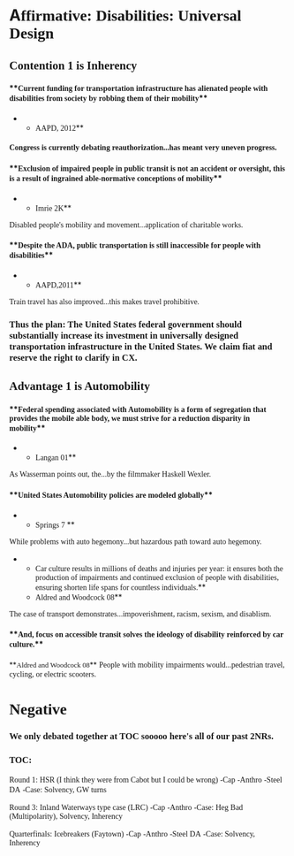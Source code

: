 =A<span style="font-family: Georgia,serif;">ffirmative: Disabilities: Universal Design</span>= 

==<span style="font-family: Georgia,serif;">Contention 1 is Inherency</span>== 
====**<span style="font-family: Georgia,serif;">Current funding for transportation infrastructure has alienated people with disabilities from society by robbing them of their mobility</span>**==== 
**<span style="font-family: Georgia,serif;">AAPD, 2012</span>**
====<span style="font-family: Georgia,serif;">Congress i</span><span style="font-family: Georgia,serif;">s currently debating reauthorization...has meant very uneven progress.</span>==== 

====**<span style="font-family: Georgia,serif;">Exclusion of impaired people in public transit is not an accident or oversight, this is a result of ingrained able-normative conceptions of mobility</span>**==== 
**<span style="font-family: Georgia,serif;">Imrie 2K</span>**
<span style="font-family: Georgia,serif;">Disabled people's mobility and movement...application of charitable works.</span>

====**<span style="font-family: Georgia,serif;">Despite the ADA, public transportation is still inaccessible for people with disabilities</span>**==== 
**<span style="font-family: Georgia,serif;">AAPD,2011</span>**
<span style="font-family: Georgia,serif;">Train </span><span style="font-family: Georgia,serif;">travel has also improved...this makes travel prohibitive.</span>

===<span style="font-family: Georgia,serif;">Thus the plan: The United States federal government should substantially increase its investment in universally designed transportation infrastructure in the United States. We claim fiat and reserve the right to clarify in CX.</span>=== 


==<span style="font-family: Georgia,serif;">Advantage 1 is Automobility</span>== 

====**<span style="font-family: Georgia,serif;">Federal spending associated with Automobility is a form of segregation that provides the mobile able body, we must strive for a reduction disparity in mobility</span>**==== 

**<span style="font-family: Georgia,serif;">Langan 01</span>**

<span style="font-family: Georgia,serif;">As Wasserman points out, the...by the filmmaker Haskell Wexler.</span>

====**<span style="font-family: Georgia,serif;">United States Automobility policies are modeled globally</span>**==== 
**<span style="font-family: Georgia,serif;">Springs 7 </span>**

<span style="font-family: Georgia,serif;">While problems with auto hegemony...but hazardous path toward auto hegemony.</span>

**<span style="font-family: Georgia,serif;">Car culture results in millions of deaths and injuries per year: it ensures both the production of impairments and continued exclusion of people with disabilities, ensuring shorten life spans for countless individuals.</span>**
**<span style="font-family: Georgia,serif;">Aldred and Woodcock 08</span>**
<span style="font-family: Georgia,serif;">The case of transport demonstrates...impoverishment, racism, sexism, and disablism.</span>




==== ==== 
====**<span style="font-family: Georgia,serif;">And, focus on accessible transit solves the ideology of disability reinforced by car culture.</span>**==== 
<span style="font-size: 13px; line-height: 19px;">**<span style="font-family: Georgia,serif;">Aldred and Woodcock 08</span>**</span>
<span style="font-family: Georgia,serif;">People with mobility impairments would...pedestrian travel, cycling, or electric scooters.</span>

==== ==== 








=<span style="font-family: Georgia,serif;">Negative</span>= 
===<span style="font-family: Georgia,serif;">We only debated together at TOC sooooo here's all of our past 2NRs.</span>=== 
===<span style="font-family: Georgia,serif;">TOC:</span>=== 
<span style="font-family: Georgia,serif;">Round 1: HSR (I think they were from Cabot but I could be wrong)</span>
<span style="font-family: Georgia,serif;">-Cap</span>
<span style="font-family: Georgia,serif;">-Anthro</span>
<span style="font-family: Georgia,serif;">-Steel DA</span>
<span style="font-family: Georgia,serif;">-Case: Solvency, GW turns</span>


<span style="font-family: Georgia,serif;">Round 3: Inland Waterways type case (LRC)</span>
<span style="font-family: Georgia,serif;">-Cap</span>
<span style="font-family: Georgia,serif;">-Anthro</span>
<span style="font-family: Georgia,serif;">-Case: Heg Bad (Multipolarity), Solvency, Inherency</span>


<span style="font-family: Georgia,serif;">Quarterfinals: Icebreakers (Faytown)</span>
<span style="font-family: Georgia,serif;">-Cap</span>
<span style="font-family: Georgia,serif;">-Anthro</span>
<span style="font-family: Georgia,serif;">-Steel DA</span>
<span style="font-family: Georgia,serif;">-Case: Solvency, Inherency</span>